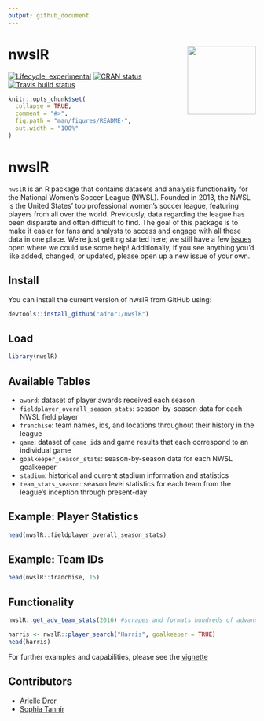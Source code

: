 ```yaml
---
output: github_document
---
```


<!-- README.md is generated from README.Rmd. Please edit that file -->


# nwslR <img src='man/figures/hex-nwslR.png' align="right" height="139" />

<!-- badges: start -->
[![Lifecycle: experimental](https://img.shields.io/badge/lifecycle-experimental-orange.svg)](https://www.tidyverse.org/lifecycle/#experimental) [![CRAN status](https://www.r-pkg.org/badges/version/nwslR)](https://CRAN.R-project.org/package=nwslR) [![Travis build status](https://travis-ci.org/adror1/nwslR.svg?branch=master)](https://travis-ci.org/adror1/nwslR) <!-- badges: end -->


```r
knitr::opts_chunk$set(
  collapse = TRUE,
  comment = "#>",
  fig.path = "man/figures/README-",
  out.width = "100%"
)
```
# nwslR

`nwslR` is an R package that contains datasets and analysis functionality for the National Women’s Soccer League (NWSL). Founded in 2013, the NWSL is the United States’ top professional women’s soccer league, featuring players from all over the world.
Previously, data regarding the league has been disparate and often difficult to find. The goal of this package is to make it easier for fans and analysts to access and engage with all these data in one place. We're just getting started here; we still have a few [issues](https://github.com/adror1/nwslR/issues) open where we could use some help! Additionally, if you see anything you'd like added, changed, or updated, please open up a new issue of your own.

## Install 

You can install the current version of nwslR from GitHub using:

```r
devtools::install_github("adror1/nwslR")
```

## Load

```r
library(nwslR)
```

## Available Tables

- `award`: dataset of player awards received each season
- `fieldplayer_overall_season_stats`: season-by-season data for each NWSL field player
- `franchise`: team names, ids, and locations throughout their history in the league
- `game`: dataset of `game_id`s and game results that each correspond to an individual game
- `goalkeeper_season_stats`: season-by-season data for each NWSL goalkeeper
- `stadium`: historical and current stadium information and statistics
- `team_stats_season`: season level statistics for each team from the league's inception through present-day

## Example: Player Statistics

```r
head(nwslR::fieldplayer_overall_season_stats)
```

## Example: Team IDs
```r
head(nwslR::franchise, 15)
```

## Functionality
```r
nwslR::get_adv_team_stats(2016) #scrapes and formats hundreds of advanced team statistics from the NWSL website
```

```r
harris <- nwslR::player_search("Harris", goalkeeper = TRUE)
head(harris)
```

For further examples and capabilities, please see the [vignette](https://github.com/adror1/nwslR/blob/master/vignettes/nwslR_overview.Rmd)

## Contributors

- [Arielle Dror](https://github.com/adror1)
- [Sophia Tannir](https://github.com/stannir98)
